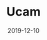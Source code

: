 ---
title: Ucam
tag: DePIN
status: publish
date: 2019-12-10
slug: Ucam is a blockchain-powered home security camera with 100% data privacy
website: https://ucam.iotex.io
twitter: https://twitter.com/TenvisOfficial
logo: /img/Ucam.png
featured_img: https://wp.gcap1.iotex.io/wp-content/uploads/2020/09/ucam-header.png
telegram:
---